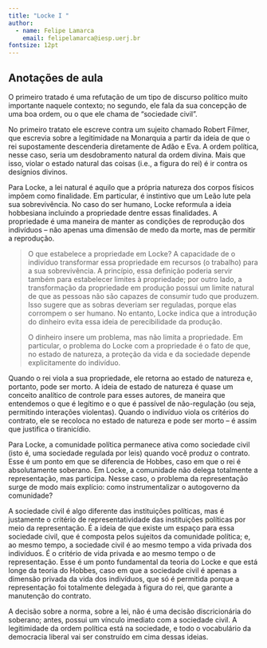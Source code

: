 ```yaml
---
title: "Locke I "
author:
  - name: Felipe Lamarca
    email: felipelamarca@iesp.uerj.br
fontsize: 12pt
---
```


## Anotações de aula

O primeiro tratado é uma refutação de um tipo de discurso político muito importante naquele contexto; no segundo, ele fala da sua concepção de uma boa ordem, ou o que ele chama de "sociedade civil". 

No primeiro tratato ele escreve contra um sujeito chamado Robert Filmer, que escrevia sobre a legitimidade na Monarquia a partir da ideia de que o rei supostamente descenderia diretamente de Adão e Eva. A ordem política, nesse caso, seria um desdobramento natural da ordem divina. Mais que isso, violar o estado natural das coisas (i.e., a figura do rei) é ir contra os desígnios divinos.

Para Locke, a lei natural é aquilo que a própria natureza dos corpos físicos impõem como finalidade. Em particular, é instintivo que um Leão lute pela sua sobrevivência. No caso do ser humano, Locke reformula a ideia hobbesiana incluindo a propriedade dentre essas finalidades. A propriedade é uma maneira de manter as condições de reprodução dos indivíduos -- não apenas uma dimensão de medo da morte, mas de permitir a reprodução.

> O que estabelece a propriedade em Locke? A capacidade de o indivíduo transformar essa propriedade em recursos (o trabalho) para a sua sobrevivência. A princípio, essa definição poderia servir também para estabelecer limites à propriedade; por outro lado, a transformação da propriedade em produção possui um limite natural de que as pessoas não são capazes de consumir tudo que produzem. Isso sugere que as sobras deveriam ser reguladas, porque elas corrompem o ser humano. No entanto, Locke indica que a introdução do dinheiro evita essa ideia de perecibilidade da produção.
>
> O dinheiro insere um problema, mas não limita a propriedade. Em particular, o problema do Locke com a propriedade é o fato de que, no estado de natureza, a proteção da vida e da sociedade depende explicitamente do indivíduo.

Quando o rei viola a sua propriedade, ele retorna ao estado de natureza e, portanto, pode ser morto. A ideia de estado de natureza é quase um conceito analítico de controle para esses autores, de maneira que entendemos o que é legítimo e o que é passível de não-regulação (ou seja, permitindo interações violentas). Quando o indivíduo viola os critérios do contrato, ele se recoloca no estado de natureza e pode ser morto -- é assim que justifica o tiranicídio.

Para Locke, a comunidade política permanece ativa como sociedade civil (isto é, uma sociedade regulada por leis) quando você produz o contrato. Esse é um ponto em que se diferencia de Hobbes, caso em que o rei é absolutamente soberano. Em Locke, a comunidade não delega totalmente a representação, mas participa. Nesse caso, o problema da representação surge de modo mais explício: como instrumentalizar o autogoverno da comunidade?

A sociedade civil é algo diferente das instituições políticas, mas é justamente o critério de representatividade das instituições políticas por meio da representação. É a ideia de que existe um espaço para essa sociedade civil, que é composta pelos sujeitos da comunidade política; e, ao mesmo tempo, a sociedade civil é ao mesmo tempo a vida privada dos indivíduos. É o critério de vida privada e ao mesmo tempo o de representação. Esse é um ponto fundamental da teoria do Locke e que está longe da teoria do Hobbes, caso em que a sociedade civil é apenas a dimensão privada da vida dos indivíduos, que só é permitida porque a representação foi totalmente delegada à figura do rei, que garante a manutenção do contrato.

A decisão sobre a norma, sobre a lei, não é uma decisão discricionária do soberano; antes, possui um vínculo imediato com a sociedade civil. A legitimidade da ordem política está na sociedade, e todo o vocabulário da democracia liberal vai ser construído em cima dessas ideias.